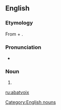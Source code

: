==English==

===Etymology===
From {{etyl|fr}} {{term|abattre||to beat down|lang=fr}} + {{term|voix||voice|lang=fr}}.

===Pronunciation===
* {{a|US}} {{IPA|/ɑ.ˌbɑv.wɑ/}}

===Noun===
{{en-noun|abatvoixes}}

# {{alternate form of |abat-voix}}

[[Category:English nouns]]

[[ru:abatvoix]]